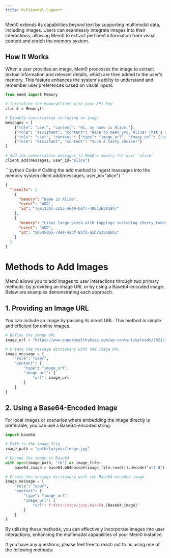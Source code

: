 ```yaml
---
title: Multimodal Support
---
```


Mem0 extends its capabilities beyond text by supporting multimodal data, including images. Users can seamlessly integrate images into their interactions, allowing Mem0 to extract pertinent information from visual content and enrich the memory system.

## How It Works

When a user provides an image, Mem0 processes the image to extract textual information and relevant details, which are then added to the user's memory. This feature enhances the system's ability to understand and remember user preferences based on visual inputs.

```python Code
from mem0 import Memory

# Initialize the MemoryClient with your API key
client = Memory()

# Example conversation including an image
messages = [
    {"role": "user", "content": "Hi, my name is Alice."},
    {"role": "assistant", "content": "Nice to meet you, Alice! That's a unique name. What do you like to eat?"},
    {"role": "user", "content": {"type": "image_url", "image_url": {"url": "https://www.superhealthykids.com/wp-content/uploads/2021/10/best-veggie-pizza-featured-image-square-2.jpg"}}},
    {"role": "assistant", "content": "Such a tasty choice!"}
]

# Add the conversation messages to Mem0's memory for user 'alice'
client.add(messages, user_id="alice")
```

<CodeGroup>
```python Code
# Calling the add method to ingest messages into the memory system
client.add(messages, user_id="alice")
```

```json Output
{
  "results": [
    {
      "memory": "Name is Alice",
      "event": "ADD",
      "id": "7ae113a3-3cb5-46e9-b6f7-486c36391847"
    },
    {
      "memory": "Likes large pizza with toppings including cherry tomatoes, black olives, green spinach, yellow bell peppers, diced ham, and sliced mushrooms",
      "event": "ADD",
      "id": "56545065-7dee-4acf-8bf2-a5b2535aabb3"
    }
  ]
}
```
</CodeGroup>

# Methods to Add Images

Mem0 allows you to add images to user interactions through two primary methods: by providing an image URL or by using a Base64-encoded image. Below are examples demonstrating each approach.

## 1. Providing an Image URL

You can include an image by passing its direct URL. This method is simple and efficient for online images.

```python
# Define the image URL
image_url = "https://www.superhealthykids.com/wp-content/uploads/2021/10/best-veggie-pizza-featured-image-square-2.jpg"

# Create the message dictionary with the image URL
image_message = {
    "role": "user",
    "content": {
        "type": "image_url",
        "image_url": {
            "url": image_url
        }
    }
}
```

## 2. Using a Base64-Encoded Image

For local images or scenarios where embedding the image directly is preferable, you can use a Base64-encoded string.

```python
import base64

# Path to the image file
image_path = "path/to/your/image.jpg"

# Encode the image in Base64
with open(image_path, "rb") as image_file:
    base64_image = base64.b64encode(image_file.read()).decode("utf-8")

# Create the message dictionary with the Base64-encoded image
image_message = {
    "role": "user",
    "content": {
        "type": "image_url",
        "image_url": {
            "url": f"data:image/jpeg;base64,{base64_image}"
        }
    }
}
```

By utilizing these methods, you can effectively incorporate images into user interactions, enhancing the multimodal capabilities of your Mem0 instance.

If you have any questions, please feel free to reach out to us using one of the following methods:

<Snippet file="get-help.mdx" />